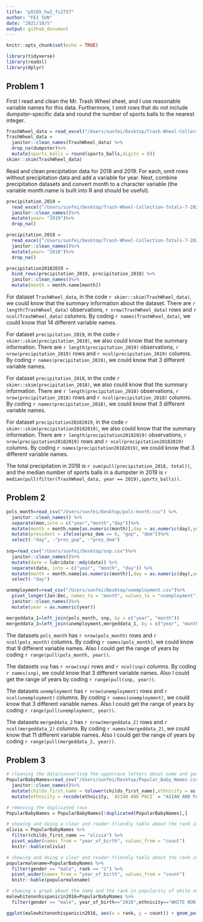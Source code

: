 ```yaml
---
title: "p8105_hw2_fs2757"
author: "FEI SUN"
date: "2021/10/5"
output: github_document
---
```


```r
knitr::opts_chunk$set(echo = TRUE)
```


```r
library(tidyverse)
library(readxl)
library(dplyr)
```
##  Problem 1
First I read and clean the Mr. Trash Wheel sheet, and I use reasonable variable names for this data. Furthermore, I omit rows that do not include dumpster-specific data and round the number of sports balls to the nearest integer.
```r
TrashWheel_data = read_excel("/Users/sunfei/Desktop/Trash-Wheel-Collection-Totals-7-2020-2.xlsx",sheet = "Mr. Trash Wheel",range = "A2:N534")
TrashWheel_data = 
  janitor::clean_names(TrashWheel_data) %>% 
  drop_na(dumpster)%>% 
  mutate(sports_balls = round(sports_balls,digits = 0))   
skimr::skim(TrashWheel_data)
```
Read and clean precipitation data for 2018 and 2019. For each, omit rows without precipitation data and add a variable for year. Next, combine precipitation datasets and convert month to a character variable (the variable month.name is built into R and should be useful).
```r
precipitation_2019 = 
  read_excel("/Users/sunfei/Desktop/Trash-Wheel-Collection-Totals-7-2020-2.xlsx",sheet = "2019 Precipitation",skip = 1, range = "A2:B14")%>%
  janitor::clean_names()%>%
  mutate(year= "2019")%>%
  drop_na()

precipitation_2018 = 
  read_excel("/Users/sunfei/Desktop/Trash-Wheel-Collection-Totals-7-2020-2.xlsx",sheet = "2018 Precipitation",skip = 1, range = "A2:B14")%>%
  janitor::clean_names()%>%
  mutate(year= "2018")%>%
  drop_na()

precipitation20182019 = 
  bind_rows(precipitation_2019, precipitation_2018) %>%
  janitor::clean_names()%>%
  mutate(month = month.name[month]) 
```
For dataset `TrashWheel_data`, in the code `r skimr::skim(TrashWheel_data)`, we could know that the summary information about the dataset. There are `r length(TrashWheel_data)` observations, `r nrow(TrashWheel_data)` rows and `r ncol(TrashWheel_data)` columns. By coding `r names(TrashWheel_data)`, we could know that 14 different variable names.

For dataset `precipitation_2019`, in the code `r skimr::skim(precipitation_2019)`, we also could know that the summary information. There are `r length(precipitation_2019)` observations, `r nrow(precipitation_2019)` rows and `r ncol(precipitation_2019)` columns. By coding `r names(precipitation_2019)`, we could know that 3 different variable names.

For dataset `precipitation_2018`, in the code `r skimr::skim(precipitation_2018)`, we also could know that the summary information. There are `r length(precipitation_2018)` observations, `r nrow(precipitation_2018)` rows and `r ncol(precipitation_2018)` columns. By coding `r names(precipitation_2018)`, we could know that 3 different variable names.

For dataset `precipitation20182019`, in the code `r skimr::skim(precipitation20182019)`, we also could know that the summary information. There are `r length(precipitation20182019)` observations, `r nrow(precipitation20182019)` rows and `r ncol(precipitation20182019)` columns. By coding `r names(precipitation20182019)`, we could know that 3 different variable names.

The total precipitation in 2018 is `r sum(pull(precipitation_2018, total))`, and the median number of sports balls in a dumpster in 2019 is `r  median(pull(filter(TrashWheel_data, year == 2019),sports_balls))`.

  

##  Problem 2
```r
pols_month=read_csv("/Users/sunfei/Desktop/pols-month.csv") %>%
  janitor::clean_names() %>%
  separate(mon,into = c("year","month","day"))%>%
  mutate(month = month.name[as.numeric(month)],day = as.numeric(day),year = as.numeric(year))%>%
  mutate(president = ifelse(prez_dem == 0, "gop", "dem"))%>%
  select(-"day", -"prez_gop", -"prez_dem") 
          
snp=read_csv("/Users/sunfei/Desktop/snp.csv")%>%
  janitor::clean_names()%>%
  mutate(date = lubridate::mdy(date)) %>% 
  separate(date, into = c("year", "month", "day")) %>% 
  mutate(month = month.name[as.numeric(month)],day = as.numeric(day),year = as.numeric(year)) %>% 
  select(-"day") 

unemployment=read_csv("/Users/sunfei/Desktop/unemployment.csv")%>%
  pivot_longer(Jan:Dec, names_to = "month", values_to = "unemployment")%>% 
  janitor::clean_names()%>%
  mutate(year = as.numeric(year))

mergeddata_1=left_join(pols_month, snp, by = c("year", "month")) 
mergeddata_2=left_join(unemployment,mergeddata_1, by = c("year", "month"))
```
The datasets `pols_month` has `r nrow(pols_month)` rows and `r ncol(pols_month)` columns. By coding `r names(pols_month)`, we could know that 9 different variable names. Also I could get the range of years by coding `r range(pull(pols_month, year))`.

The datasets `snp` has `r nrow(snp)` rows and `r ncol(snp)` columns. By coding `r names(snp)`, we could know that 3 different variable names. Also I could get the range of years by coding `r range(pull(snp, year))`.

The datasets `unemployment` has `r nrow(unemployment)` rows and `r ncol(unemployment)` columns. By coding `r names(unemployment)`, we could know that 3 different variable names. Also I could get the range of years by coding `r range(pull(unemployment, year))`.

The datasets `mergeddata_2` has `r nrow(mergeddata_2)` rows and `r ncol(mergeddata_2)` columns. By coding `r names(mergeddata_2)`, we could know that 11 different variable names. Also I could get the range of years by coding `r range(pull(mergeddata_2, year))`.


##  Problem 3
```r
# cleaning the data/converting the uppercase letters about name and gender to lowercase string/converting ambiguous ethnicity word to the official one.
PopularBabyNames=read_csv("/Users/sunfei/Desktop/Popular_Baby_Names.csv")%>%
  janitor::clean_names()%>%
  mutate(childs_first_name = tolower(childs_first_name),ethnicity = as.factor(ethnicity),gender = tolower(gender))%>%
  mutate(ethnicity = recode(ethnicity, `ASIAN AND PACI` = "ASIAN AND PACIFIC ISLANDER", `BLACK NON HISP ` = "BLACK NON HISPANIC", `WHITE NON HISP` = "WHITE NON HISPANIC"))

# removing the duplicated rows 
PopularBabyNames = PopularBabyNames[!duplicated(PopularBabyNames),]

# showing and doing a clear and reader-friendly table about the rank in popularity of the name “Olivia” as a female name 
olivia = PopularBabyNames %>% 
  filter(childs_first_name == "olivia") %>% 
  pivot_wider(names_from = "year_of_birth", values_from = "count")
  knitr::kable(olivia)

# showing and doing a clear and reader-friendly table about the rank in popularity of the male name
popularmalename=PopularBabyNames %>% 
  filter(gender == "male", rank == "1") %>% 
  pivot_wider(names_from = "year_of_birth", values_from = "count")
  knitr::kable(popularmalename)

# showing a graph about the name and the rank in popularity of white non-hispanic make children born in 2016
malewhitenonhispanicin2016=PopularBabyNames %>% 
  filter(gender == "male", year_of_birth=="2016",ethnicity=="WHITE NON HISPANIC")  

ggplot(malewhitenonhispanicin2016, aes(x = rank, y = count)) + geom_point()+ylab("number of children with the popularity name") + xlab("rank in popularity name")
```

